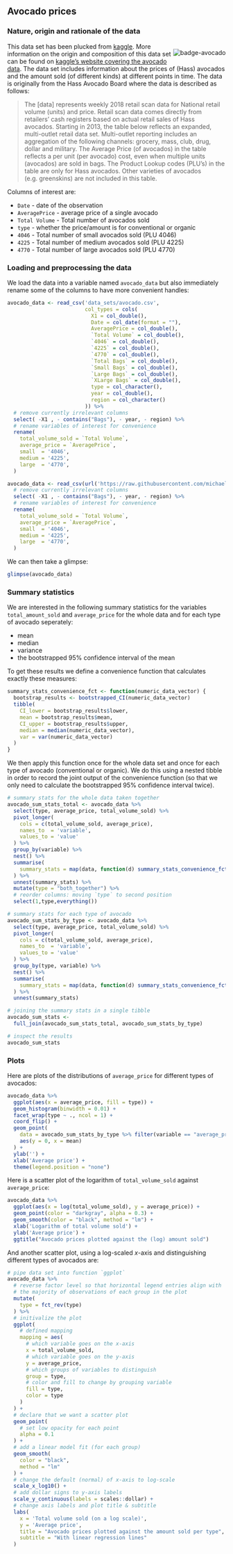 
## Avocado prices {#app-93-data-sets-avocado}

### Nature, origin and rationale of the data

<div style = "float:right; width:24%;">
<img src="visuals/badge-avocado.png" alt="badge-avocado">
</div>

This data set has been plucked from [kaggle](https://www.kaggle.com). More information on the origin and composition of this data set can be found on [kaggle's website covering the avocado data](https://www.kaggle.com/neuromusic/avocado-prices). The data set includes information about the prices of (Hass) avocados and the amount sold (of different kinds) at different points in time. The data is originally from the Hass Avocado Board where the data is described as follows:

> The [data] represents weekly 2018 retail scan data for National retail volume (units) and price. Retail scan data comes directly from retailers’ cash registers based on actual retail sales of Hass avocados. Starting in 2013, the table below reflects an expanded, multi-outlet retail data set. Multi-outlet reporting includes an aggregation of the following channels: grocery, mass, club, drug, dollar and military. The Average Price (of avocados) in the table reflects a per unit (per avocado) cost, even when multiple units (avocados) are sold in bags. The Product Lookup codes (PLU’s) in the table are only for Hass avocados. Other varieties of avocados (e.g. greenskins) are not included in this table.

Columns of interest are:

+ `Date` - date of the observation
+ `AveragePrice` - average price of a single avocado
+ `Total Volume` - Total number of avocados sold
+ `type` - whether the price/amount is for conventional or organic
+ `4046` - Total number of small avocados sold (PLU 4046) 
+ `4225` - Total number of medium avocados sold  (PLU 4225) 
+ `4770` - Total number of large avocados  sold (PLU 4770)


### Loading and preprocessing the data

We load the data into a variable named `avocado_data` but also immediately rename some of the columns to have more convenient handles:

```r
avocado_data <- read_csv('data_sets/avocado.csv', 
                         col_types = cols(
                           X1 = col_double(),
                           Date = col_date(format = ""),
                           AveragePrice = col_double(),
                           `Total Volume` = col_double(),
                           `4046` = col_double(),
                           `4225` = col_double(),
                           `4770` = col_double(),
                           `Total Bags` = col_double(),
                           `Small Bags` = col_double(),
                           `Large Bags` = col_double(),
                           `XLarge Bags` = col_double(),
                           type = col_character(),
                           year = col_double(),
                           region = col_character()
                         )) %>% 
  # remove currently irrelevant columns
  select( -X1 , - contains("Bags"), - year, - region) %>% 
  # rename variables of interest for convenience
  rename(
    total_volume_sold = `Total Volume`,
    average_price = `AveragePrice`,
    small  = '4046',
    medium = '4225',
    large  = '4770',
  )
```

```r
avocado_data <- read_csv(url('https://raw.githubusercontent.com/michael-franke/intro-data-analysis/master/data_sets/avocado.csv')) %>% 
  # remove currently irrelevant columns
  select( -X1 , - contains("Bags"), - year, - region) %>% 
  # rename variables of interest for convenience
  rename(
    total_volume_sold = `Total Volume`,
    average_price = `AveragePrice`,
    small  = '4046',
    medium = '4225',
    large  = '4770',
  )
```

We can then take a glimpse:

```r
glimpse(avocado_data)
```

### Summary statistics

We are interested in the following summary statistics for the variables `total_amount_sold` and `average_price` for the whole data and for each type of avocado seperately: 

- mean
- median
- variance
- the bootstrapped 95% confidence interval of the mean

To get these results we define a convenience function that calculates exactly these measures:

```r
summary_stats_convenience_fct <- function(numeric_data_vector) {
  bootstrap_results <- bootstrapped_CI(numeric_data_vector)
  tibble(
    CI_lower = bootstrap_results$lower,
    mean = bootstrap_results$mean,
    CI_upper = bootstrap_results$upper,
    median = median(numeric_data_vector),
    var = var(numeric_data_vector)
  )
}
```

We then apply this function once for the whole data set and once for each type of avocado (conventional or organic). We do this using a nested tibble in order to record the joint output of the convenience function (so that we only need to calculate the bootstrapped 95% confidence interval twice).


```r

# summary stats for the whole data taken together
avocado_sum_stats_total <- avocado_data %>% 
  select(type, average_price, total_volume_sold) %>% 
  pivot_longer(
    cols = c(total_volume_sold, average_price),
    names_to  = 'variable',
    values_to = 'value'
  ) %>% 
  group_by(variable) %>%
  nest() %>% 
  summarise(
    summary_stats = map(data, function(d) summary_stats_convenience_fct(d$value))
  ) %>% 
  unnest(summary_stats) %>% 
  mutate(type = "both_together") %>% 
  # reorder columns: moving `type` to second position
  select(1,type,everything())

# summary stats for each type of avocado
avocado_sum_stats_by_type <- avocado_data %>% 
  select(type, average_price, total_volume_sold) %>% 
  pivot_longer(
    cols = c(total_volume_sold, average_price),
    names_to  = 'variable',
    values_to = 'value'
  ) %>% 
  group_by(type, variable) %>%
  nest() %>% 
  summarise(
    summary_stats = map(data, function(d) summary_stats_convenience_fct(d$value))
  ) %>% 
  unnest(summary_stats)

# joining the summary stats in a single tibble
avocado_sum_stats <- 
  full_join(avocado_sum_stats_total, avocado_sum_stats_by_type)

# inspect the results  
avocado_sum_stats
```


### Plots

Here are plots of the distributions of `average_price` for different types of avocados:

<!-- HOMEWORK: produce a facet plot for type AND size of the avocado -->

```r
avocado_data %>% 
  ggplot(aes(x = average_price, fill = type)) +
  geom_histogram(binwidth = 0.01) +
  facet_wrap(type ~ ., ncol = 1) + 
  coord_flip() +
  geom_point(
    data = avocado_sum_stats_by_type %>% filter(variable == "average_price"),  
    aes(y = 0, x = mean)
  ) +
  ylab('') +
  xlab('Average price') +
  theme(legend.position = "none")
```

<!-- TODO: insert information about mean and 95% CI as linerange with y = 0 -->

Here is a scatter plot of the logarithm of `total_volume_sold` against `average_price`:

```r
avocado_data %>% 
  ggplot(aes(x = log(total_volume_sold), y = average_price)) +
  geom_point(color = "darkgray", alpha = 0.3) +
  geom_smooth(color = "black", method = "lm") +
  xlab('Logarithm of total volume sold') +
  ylab('Average price') +
  ggtitle("Avocado prices plotted against the (log) amount sold")
```

And another scatter plot, using a log-scaled $x$-axis and distinguishing different types of avocados are:

```r
# pipe data set into function `ggplot`
avocado_data %>% 
  # reverse factor level so that horizontal legend entries align with
  # the majority of observations of each group in the plot
  mutate(
    type = fct_rev(type)
  ) %>% 
  # initivalize the plot
  ggplot(
    # defined mapping
    mapping = aes(
      # which variable goes on the x-axis
      x = total_volume_sold, 
      # which variable goes on the y-axis
      y = average_price, 
      # which groups of variables to distinguish
      group = type, 
      # color and fill to change by grouping variable
      fill = type, 
      color = type
    )
  ) +
  # declare that we want a scatter plot
  geom_point(
    # set low opacity for each point
    alpha = 0.1
  ) +
  # add a linear model fit (for each group)
  geom_smooth(
    color = "black", 
    method = "lm"
  ) +
  # change the default (normal) of x-axis to log-scale
  scale_x_log10() +
  # add dollar signs to y-axis labels
  scale_y_continuous(labels = scales::dollar) +
  # change axis labels and plot title & subtitle
  labs(
    x = 'Total volume sold (on a log scale)',
    y = 'Average price',
    title = "Avocado prices plotted against the amount sold per type",
    subtitle = "With linear regression lines"
  )
```

